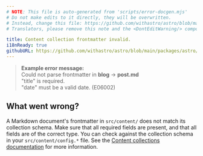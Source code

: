 ```yaml
---
# NOTE: This file is auto-generated from 'scripts/error-docgen.mjs'
# Do not make edits to it directly, they will be overwritten.
# Instead, change this file: https://github.com/withastro/astro/blob/main/packages/astro/src/core/errors/errors-data.ts
# Translators, please remove this note and the <DontEditWarning/> component.

title: Content collection frontmatter invalid.
i18nReady: true
githubURL: https://github.com/withastro/astro/blob/main/packages/astro/src/core/errors/errors-data.ts
---
```


<DontEditWarning />


> **Example error message:**<br/>
Could not parse frontmatter in **blog** → **post.md**<br/>
"title" is required.<br/>
"date" must be a valid date. (E06002)

## What went wrong?
A Markdown document's frontmatter in `src/content/` does not match its collection schema.
Make sure that all required fields are present, and that all fields are of the correct type.
You can check against the collection schema in your `src/content/config.*` file.
See the [Content collections documentation](/en/astro/guides/content-collections/) for more information.



